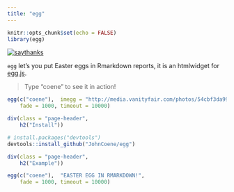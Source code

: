 ```yaml
---
title: "egg"
---
```


```r
knitr::opts_chunk$set(echo = FALSE)
library(egg)
```

[![saythanks](https://img.shields.io/badge/say-thanks-ff69b4.svg)](https://saythanks.io/to/JohnCoene)

`egg` let's you put Easter eggs in Rmarkdown reports, it is an htmlwidget for [egg.js](http://thatmikeflynn.com/egg.js/).

> Type "coene" to see it in action!

```r
egg(c("coene"),  imegg = "http://media.vanityfair.com/photos/54cbf3da998d4de83ba3602a/master/w_960,c_limit/image.jpg",
    fade = 1000, timeout = 10000)
```

```r
div(class = "page-header",
    h2("Install"))
```

```r
# install.packages("devtools")
devtools::install_github("JohnCoene/egg")
```

```r
div(class = "page-header",
    h2("Example"))
```

```r
egg(c("coene"),  "EASTER EGG IN RMARKDOWN!",
    fade = 1000, timeout = 10000)
```

